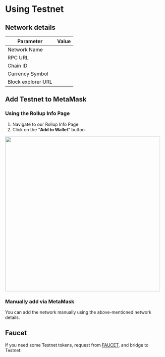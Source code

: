 
# Using <EnvText envKey="projectName"/> Testnet

## Network details

| Parameter | Value |
| --- | --- |
| Network Name | <EnvText envKey="networkName"/> |
| RPC URL | <EnvText envKey="rpcUrlTestnet"/> |
| Chain ID | <EnvText envKey="chainIDTestnet"/> |
| Currency Symbol | <EnvText envKey="symbolTestnet"/> |
| Block explorer URL | <EnvText envKey="explorerTestnet"/> |

## Add <EnvText envKey="projectName"/> Testnet to MetaMask

### Using the <EnvText envKey="networkName"/> Rollup Info Page

1. Navigate to our <EnvLink envKey="rollupInfoPageTestnet">Rollup Info Page</EnvLink>
2. Click on the "**Add to Wallet**" button

<img src="/addwallet_testnet.jpg" width="500" />

### Manually add via MetaMask

You can add the network manually using the above-mentioned network details.

## Faucet

If you need some <EnvText envKey="symbolTestnet"/> Testnet tokens, request from [FAUCET](https://www.bnbchain.org/en/testnet-faucet), and bridge to <EnvText envKey="projectName"/> Testnet.

